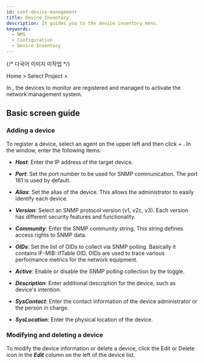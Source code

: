 ```yaml
---
id: conf-device-management
title: Device Inventory
description: It guides you to the device inventory menu.
keywords:
  - NMS
  - Configuration
  - Device Inventory
---
```


{/* 다국어 이미지 미작업 */}

Home &gt; Select Project &gt; <Cmdname sid="side_deviceInventory" className="uitext" />

In <Cmdname sid="side_deviceInventory" className="uitext" />, the devices to monitor are registered and managed to activate the network management system.

## Basic screen guide

<ImgLang img="nms-conf-device-mng.png" desc="Device Management" />

### Adding a device

To register a device, select an agent on the upper left and then click <UI>+</UI> <Cmdname sid="BTN09017" className="uitext" />. In the <Cmdname sid="BTN09017" className="uitext" /> window, enter the following items: 

<ImgLang img="nms-conf-device-mng-add.png" desc="Add Device" />

- ***Host***: Enter the IP address of the target device.

- ***Port***: Set the port number to be used for SNMP communication. The port 161 is used by default.

- ***Alias***: Set the alias of the device. This allows the administrator to easily identify each device.

- ***Version***: Select an SNMP protocol version (v1, v2c, v3). Each version has different security features and functionality.

- ***Community***: Enter the SNMP community string. This string defines access rights to SNMP data.

- ***OIDs***: Set the list of OIDs to collect via SNMP polling. Basically it contains IF-MIB::ifTable OID. OIDs are used to trace various performance metrics for the network equipment.

- ***Active***: Enable or disable the SNMP polling collection by the toggle.

- ***Description***: Enter additional description for the device, such as device's intention.

- ***SysContact***: Enter the contact information of the device administrator or the person in charge.

- ***SysLocation***: Enter the physical location of the device.

### Modifying and deleting a device

To modify the device information or delete a device, click the Edit or Delete icon in the ***Edit*** column on the left of the device list. 
